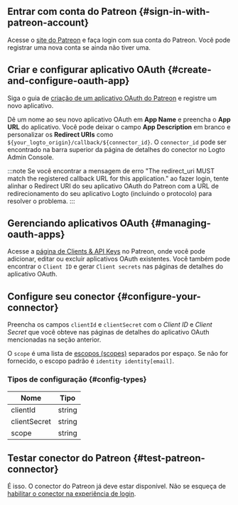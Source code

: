 ## Entrar com conta do Patreon \{#sign-in-with-patreon-account}

Acesse o [site do Patreon](https://www.patreon.com/) e faça login com sua conta do Patreon. Você pode registrar uma nova conta se ainda não tiver uma.

## Criar e configurar aplicativo OAuth \{#create-and-configure-oauth-app}

Siga o guia de [criação de um aplicativo OAuth do Patreon](https://www.patreon.com/portal/registration/register-clients) e registre um novo aplicativo.

Dê um nome ao seu novo aplicativo OAuth em **App Name** e preencha o **App URL** do aplicativo. Você pode deixar o campo **App Description** em branco e personalizar os **Redirect URIs** como `${your_logto_origin}/callback/${connector_id}`. O `connector_id` pode ser encontrado na barra superior da página de detalhes do conector no Logto Admin Console.

:::note
Se você encontrar a mensagem de erro "The redirect_uri MUST match the registered callback URL for this application." ao fazer login, tente alinhar o Redirect URI do seu aplicativo OAuth do Patreon com a URL de redirecionamento do seu aplicativo Logto (incluindo o protocolo) para resolver o problema.
:::

## Gerenciando aplicativos OAuth \{#managing-oauth-apps}

Acesse a [página de Clients & API Keys](https://www.patreon.com/portal/registration/register-clients) no Patreon, onde você pode adicionar, editar ou excluir aplicativos OAuth existentes. Você também pode encontrar o `Client ID` e gerar `Client secrets` nas páginas de detalhes do aplicativo OAuth.

## Configure seu conector \{#configure-your-connector}

Preencha os campos `clientId` e `clientSecret` com o _Client ID_ e _Client Secret_ que você obteve nas páginas de detalhes do aplicativo OAuth mencionadas na seção anterior.

O `scope` é uma lista de [escopos (scopes)](https://docs.patreon.com/#scopes) separados por espaço. Se não for fornecido, o escopo padrão é `identity identity[email]`.

### Tipos de configuração \{#config-types}

| Nome         | Tipo   |
| ------------ | ------ |
| clientId     | string |
| clientSecret | string |
| scope        | string |

## Testar conector do Patreon \{#test-patreon-connector}

É isso. O conector do Patreon já deve estar disponível. Não se esqueça de [habilitar o conector na experiência de login](https://docs.logto.io/docs/recipes/configure-connectors/social-connector/enable-social-sign-in/).

